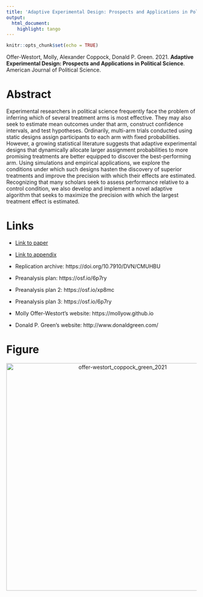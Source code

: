 ```yaml
---
title: 'Adaptive Experimental Design: Prospects and Applications in Political Science'
output:
  html_document:
    highlight: tango
---
```


```r
knitr::opts_chunk$set(echo = TRUE)
```

Offer-Westort, Molly, Alexander Coppock, Donald P. Green. 2021. <b>Adaptive Experimental Design: Prospects and Applications in Political Science</b>. American Journal of Political Science.

# Abstract
Experimental researchers in political science frequently face the problem of inferring which of several treatment arms is most effective. They may also seek to estimate mean outcomes under that arm, construct confidence intervals, and test hypotheses. Ordinarily, multi-arm trials conducted using static designs assign participants to each arm with fixed probabilities. However, a growing statistical literature suggests that adaptive experimental designs that dynamically allocate larger assignment probabilities to more promising treatments are better equipped to discover the best-performing arm. Using simulations and empirical applications, we explore the conditions under which such designs hasten the discovery of superior treatments  and improve the precision with which their effects are estimated. Recognizing that many scholars seek to assess performance relative to a control condition, we also develop and implement a novel adaptive algorithm that seeks to maximize the precision with which the largest treatment effect is estimated.

# Links
 - <a href='offer-westort_coppock_green_2021.pdf'>Link to paper</a>
 - <a href='offer-westort_coppock_green_2021_appendix.pdf'>Link to appendix</a>
 - Replication archive: https://doi.org/10.7910/DVN/CMUHBU 
 - Preanalysis plan: https://osf.io/6p7ry 
 - Preanalysis plan 2: https://osf.io/xp8mc 
 - Preanalysis plan 3: https://osf.io/6p7ry 

- Molly Offer-Westort's website: https://mollyow.github.io
- Donald P. Green's website: http://www.donaldgreen.com/

# Figure
<center><img src="display_figures/offer-westort_coppock_green_2021_display.png" alt="offer-westort_coppock_green_2021" width="600"></center>
